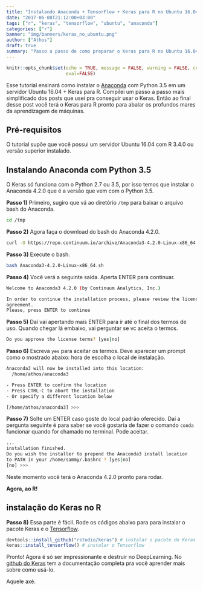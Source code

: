 ```yaml
---
title: "Instalando Anaconda + TensorFlow + Keras para R no Ubuntu 16.04 Server"
date: "2017-06-08T21:12:00+03:00"
tags: ["r", "keras", "tensorflow", "ubuntu", "anaconda"]
categories: ["r"]
banner: "img/banners/keras_no_ubuntu.png"
author: ["Athos"]
draft: true
summary: "Passo a passo de como preparar o Keras para R no Ubuntu 16.04 em cima do Anaconda."
---
```

  
```r
knitr::opts_chunk$set(echo = TRUE, message = FALSE, warning = FALSE, comment = FALSE,
                      eval=FALSE)
```
  
Esse tutorial ensinará como instalar o [Anaconda](https://docs.continuum.io/) com Python 3.5 em um servidor Ubuntu 16.04 + Keras para R. Compilei um passo a passo mais simplificado dos posts que usei pra conseguir usar o Keras. Então ao final desse post você terá o Keras para R pronto para abalar os profundos mares da aprendizagem de máquinas.

## Pré-requisitos

O tutorial supõe que você possui um servidor Ubuntu 16.04 com R 3.4.0 ou versão superior instalado.

## Instalando Anaconda com Python 3.5

O Keras só funciona com o Python 2.7 ou 3.5, por isso temos que instalar o Anaconda 4.2.0 que é a versão que vem com o Python 3.5.

**Passo 1)** Primeiro, sugiro que vá ao diretório `/tmp` para baixar o arquivo bash do Anaconda.

```bash
cd /tmp
```

**Passo 2)** Agora faça o download do bash do Anaconda 4.2.0.

```bash
curl -O https://repo.continuum.io/archive/Anaconda3-4.2.0-Linux-x86_64.sh
```

**Passo 3)** Execute o bash.

```bash
bash Anaconda3-4.2.0-Linux-x86_64.sh
```

**Passo 4)** Você verá a seguinte saída. Aperta ENTER para continuar.

```bash
Welcome to Anaconda3 4.2.0 (by Continuum Analytics, Inc.)

In order to continue the installation process, please review the license
agreement.
Please, press ENTER to continue
```

**Passo 5)** Daí vai apertando mais ENTER para ir até o final dos termos de uso. Quando chegar lá embaixo, vai perguntar se vc aceita o termos.

```bash
Do you approve the license terms? [yes|no]
```

**Passo 6)** Escreva `yes` para aceitar os termos. Deve aparecer um prompt como o mostrado abaixo: hora de escolha o local de instalação.

```bash
Anaconda3 will now be installed into this location:
  /home/athos/anaconda3

- Press ENTER to confirm the location
- Press CTRL-C to abort the installation
- Or specify a different location below

[/home/athos/anaconda3] >>> 
  ```

**Passo 7)** Solte um ENTER caso goste do local padrão oferecido. Daí a pergunta seguinte é para saber se você gostaria de fazer o comando `conda` funcionar quando for chamado no terminal. Pode aceitar.

```bash
...
installation finished.
Do you wish the installer to prepend the Anaconda3 install location
to PATH in your /home/sammy/.bashrc ? [yes|no]
[no] >>> 
  ```
Neste momento você terá o Anaconda 4.2.0 pronto para rodar. 

**Agora, ao R!**
  
## instalação do Keras no R
  
**Passo 8)** Essa parte é fácil. Rode os códigos abaixo para para instalar o pacote Keras e o [Tensorflow](https://www.tensorflow.org/).

```r
devtools::install_github("rstudio/keras") # instalar o pacote do Keras para R
keras::install_tensorflow() # instalar o Tensorflow
```

Pronto! Agora é só ser impressionante e destruir no DeepLearning. No [github do Keras](https://rstudio.github.io/keras/) tem a documentação completa pra você aprender mais sobre como usá-lo.

Aquele axé.

